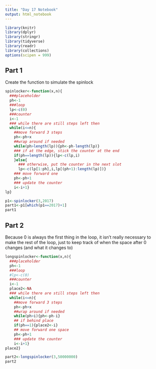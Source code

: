 ```yaml
---
title: "Day 17 Notebook"
output: html_notebook
---
```


```r
library(knitr)
library(dplyr)
library(stringr)
library(tidyverse)
library(readr)
library(collections)
options(scipen = 999)
```


## Part 1
Create the function to simulate the spinlock
```r
spinlocker<-function(x,n){
  ###placeholder
  ph<-1
  ###loop
  lp<-c(0)
  ###counter
  i<-1
  ### while there are still steps left then
  while(i<=n){
    ##move forward 3 steps
    ph<-ph+x
    ##wrap around if needed
    while(ph>length(lp)){ph<-ph-length(lp)}
    ### if at the edge, stick the counter at the end
    if(ph==length(lp)){lp<-c(lp,i)
    }else{
      ### otherwise, put the counter in the next slot
      lp<-c(lp[1:ph],i,lp[(ph+1):length(lp)])}
    ### move forward one
    ph<-ph+1
    ### update the counter
    i<-i+1}
lp}
```

```r
p1<-spinlocker(3,2017)
part1<-p1[which(p1==2017)+1]
part1
```
## Part 2

Because 0 is always the first thing in the loop, it isn't really necessary to make the rest of the loop, just to keep track of when the space after 0 changes (and what it changes to)

```r
longspinlocker<-function(x,n){
  ###placeholder
  ph<-1
  ###loop
  #lp<-c(0)
  ###counter
  i<-1
  place2<-NA
  ### while there are still steps left then
  while(i<=n){
    ##move forward 3 steps
    ph<-ph+x
    ##wrap around if needed
    while(ph>i){ph<-ph-i}
    ## if behind place 
    if(ph==1){place2<-i}
    ## move forward one space
    ph<-ph+1
    ### update the counter
    i<-i+1}
place2}
```

```r
part2<-longspinlocker(3,50000000)
part2
```


